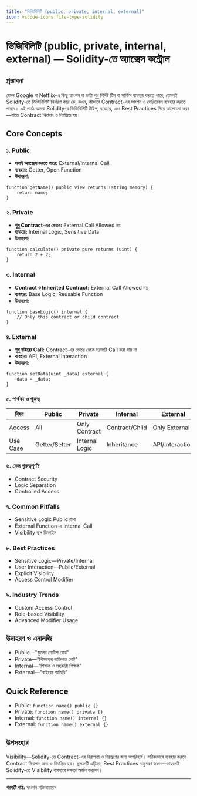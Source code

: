 ```yaml
---
title: "ভিজিবিলিটি (public, private, internal, external)"
icon: vscode-icons:file-type-solidity
---
```


# ভিজিবিলিটি (public, private, internal, external) — Solidity-তে অ্যাক্সেস কন্ট্রোল

## প্রস্তাবনা

যেমন Google বা Netflix-এ কিছু ফাংশন বা ডাটা শুধু নির্দিষ্ট টিম বা সার্ভিস ব্যবহার করতে পারে, তেমনই Solidity-তে ভিজিবিলিটি নির্ধারণ করে কে, কখন, কীভাবে Contract-এর ফাংশন ও ভেরিয়েবল ব্যবহার করতে পারবে। এই পাঠে আমরা Solidity-র ভিজিবিলিটি টাইপ, ব্যবহার, এবং Best Practices নিয়ে আলোচনা করব—যাতে Contract নিরাপদ ও নিয়ন্ত্রিত হয়।

## Core Concepts

### ১. Public
- **সবাই অ্যাক্সেস করতে পারে:** External/Internal Call
- **ব্যবহার:** Getter, Open Function
- **উদাহরণ:**
```solidity
function getName() public view returns (string memory) {
    return name;
}
```

### ২. Private
- **শুধু Contract-এর ভেতর:** External Call Allowed নয়
- **ব্যবহার:** Internal Logic, Sensitive Data
- **উদাহরণ:**
```solidity
function calculate() private pure returns (uint) {
    return 2 + 2;
}
```

### ৩. Internal
- **Contract ও Inherited Contract:** External Call Allowed নয়
- **ব্যবহার:** Base Logic, Reusable Function
- **উদাহরণ:**
```solidity
function baseLogic() internal {
    // Only this contract or child contract
}
```

### ৪. External
- **শুধু বাইরের Call:** Contract-এর ভেতর থেকে সরাসরি Call করা যায় না
- **ব্যবহার:** API, External Interaction
- **উদাহরণ:**
```solidity
function setData(uint _data) external {
    data = _data;
}
```

### ৫. পার্থক্য ও গুরুত্ব
| বিষয়         | Public            | Private           | Internal          | External          |
|--------------|-------------------|-------------------|-------------------|-------------------|
| Access       | All               | Only Contract     | Contract/Child    | Only External     |
| Use Case     | Getter/Setter     | Internal Logic    | Inheritance       | API/Interaction   |

### ৬. কেন গুরুত্বপূর্ণ?
- Contract Security
- Logic Separation
- Controlled Access

### ৭. Common Pitfalls
- Sensitive Logic Public রাখা
- External Function-এ Internal Call
- Visibility ভুল ডিফাইন

### ৮. Best Practices
- Sensitive Logic—Private/Internal
- User Interaction—Public/External
- Explicit Visibility
- Access Control Modifier

### ৯. Industry Trends
- Custom Access Control
- Role-based Visibility
- Advanced Modifier Usage

## উদাহরণ ও এনালজি
- Public—"স্কুলের নোটিশ বোর্ড"
- Private—"শিক্ষকের ব্যক্তিগত নোট"
- Internal—"শিক্ষক ও সহকারী শিক্ষক"
- External—"বাইরের অতিথি"

## Quick Reference

- Public: `function name() public {}`
- Private: `function name() private {}`
- Internal: `function name() internal {}`
- External: `function name() external {}`

## উপসংহার

Visibility—Solidity-তে Contract-এর নিরাপত্তা ও নিয়ন্ত্রণের জন্য অপরিহার্য। সঠিকভাবে ব্যবহার করলে Contract নিরাপদ, দ্রুত ও নিয়ন্ত্রিত হয়। ভুলত্রুটি এড়িয়ে, Best Practices অনুসরণ করুন—তাহলেই Solidity-তে Visibility ব্যবহারে দক্ষতা অর্জন করবেন।

---

**পরবর্তী পাঠ:** ফাংশন মডিফায়ারস
